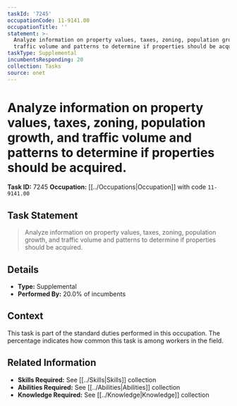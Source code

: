 ```yaml
---
taskId: '7245'
occupationCode: 11-9141.00
occupationTitle: ''
statement: >-
  Analyze information on property values, taxes, zoning, population growth, and
  traffic volume and patterns to determine if properties should be acquired.
taskType: Supplemental
incumbentsResponding: 20
collection: Tasks
source: onet
---
```

# Analyze information on property values, taxes, zoning, population growth, and traffic volume and patterns to determine if properties should be acquired.

**Task ID:** 7245
**Occupation:** [[../Occupations|Occupation]] with code `11-9141.00`

## Task Statement

> Analyze information on property values, taxes, zoning, population growth, and traffic volume and patterns to determine if properties should be acquired.

## Details

- **Type:** Supplemental
- **Performed By:** 20.0% of incumbents

## Context

This task is part of the standard duties performed in this occupation. The percentage indicates how common this task is among workers in the field.

## Related Information

- **Skills Required:** See [[../Skills|Skills]] collection
- **Abilities Required:** See [[../Abilities|Abilities]] collection
- **Knowledge Required:** See [[../Knowledge|Knowledge]] collection
